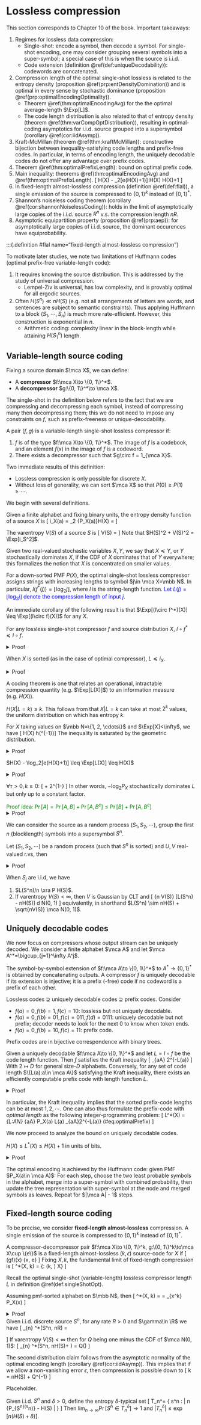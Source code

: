 # Lossless compression

This section corresponds to Chapter 10 of the book. 
Important takeaways: 

1. Regimes for lossless data compression:
    - Single-shot: encode a symbol, then decode a symbol. 
    For single-shot encoding, one may consider grouping 
    several symbols into a super-symbol; a special case of this 
    is when the source is i.i.d.
    - Code extension (definition \@ref(def:uniqueDecodability)): 
        codewords are concatenated. 
2. Compression length of the optimal single-shot lossless 
    is related to the entropy density 
    (proposition \@ref(prp:entDensityDomination)) and is optimal in 
    every sense by stochastic dominance 
    (proposition \@ref(prp:optimalEncodingOptimality)). 
    - Theorem \@ref(thm:optimalEncodingAvg)
    for the the optimal average-length $\Exp[L]$. 
    - The code length distribution is also 
    related to that of entropy density 
    (theorem \@ref(thm:varCompOptDistribution)), resulting 
    in optimal-coding asymptotics for i.i.d. source grouped into 
    a supersymbol (corollary \@ref(cor:iidAsymp)). 
3. Kraft-McMillan (theorem \@ref(thm:kraftMcMillan)): 
    constructive bijection between inequality-satisfying code 
    lengths and prefix-free codes. In particular, in terms 
    of encoding length, the uniquely decodable codes do not 
    offer any advantage over prefix codes. 
4. Theorem \@ref(thm:optimalPrefixLength): 
    bound on optimal prefix code. 
5. Main inequality: theorems 
    \@ref(thm:optimalEncodingAvg) and \@ref(thm:optimalPrefixLength). 
\[ 
    H(X) - \log_2[e(H(X)+1)] \leq \Exp[L_{\mrm{single-shot}}^*(X)] 
    \leq H(X) \leq \Exp[L_{\mrm{prefix}}^*(X)] \leq H(X)+1
\]  
6. In fixed-length almost-lossless compression (definition \@ref(def:flal)), 
a  single emission of the source is compressed 
to $\{0, 1\}^k$ instead of $\{0, 1\}^*$. 
7. Shannon's noiseless coding theorem (corollary \@ref(cor:shannonNoiselessCoding)): 
    holds in the limit of asymptotically large copies of 
    the i.i.d. source $R^n$ v.s. the compression length $nR$. 
8. Asymptotic equipartition property (proposition \@ref(prp:aep)): 
    for asymptotically large copies of i.i.d. source, the dominant 
    occurences have equiprobability. 

:::{.definition #flal name="fixed-length almost-lossless compression"}

To motivate later studies, we note two limitations of Huffmann codes
(optimal prefix-free variable-length code):

1. It requires knowing the source distribution. This is 
    addressed by the study of universal compression. 
    - Lempel-Ziv is universal, has low complexity, and is provably 
    optimal for all ergodic sources. 
2. Often $H(S^n)\ll nH(S)$ (e.g. not all arrangements of letters are 
    words, and sentences are subject to semantic constraints). 
    Thus applying Huffmann to a block $(S_1, \cdots, S_n)$ is much 
    more rate-efficient. However, this construction is exponential 
    in $n$. 
    - Arithmetic coding: complexity linear in the block-length 
        while attaining $H(S_1^n)$ length. 

## Variable-length source coding {-}

Fixing a source domain $\mca X$, we can define:

- A **compressor** $f:\mca X\to \{0, 1\}^*$. 
- A **decompressor** $g:\{0, 1\}^*\to \mca X$. 

The single-shot in the definition below refers to the fact that 
we are compressing and decompressing each symbol, instead of 
compressing many then decompressing them; this we do not 
need to impose any constraints on $f$, such as prefix-freeness or 
unique-decodability. 

:::{.definition name="variable-length single-shot lossless compression"}
A pair $(f, g)$ is a variable-length single-shot lossless compressor if: 

1. $f$ is of the type $f:\mca X\to \{0, 1\}^*$. The image of $f$ 
    is a codebook, and an element $f(x)$ in the image of $f$ is a codeword.
2. There exists a decompressor such that $g\circ f = 1_{\mca X}$.  
:::

Two immediate results of this definition:

- Lossless compression is only possible for discrete $X$. 
- Without loss of generality, we can sort $\mca X$ 
so that $P(0)\geq P(1)\geq \cdots$. 

We begin with several definitions. 

:::{.definition name="entropy density"}
Given a finite alphabet and fixing binary units, 
the entropy density function of a source $X$ is 
\[ 
    i_X(a) = \log_2 \df 1 {P_X(a)}\implies H(X) = \Exp[i_X(x)] 
\] 
:::

:::{.definition name="varentropy"}
The varentropy $V(S)$ of a source $S$ is 
\[ 
    V(S) = \Var[i_S] 
\] 
Note that $H(S)^2 + V(S)^2 = \Exp[i_S^2]$. 
:::

:::{.definition name="stochastic dominance"}
Given two real-valued stochastic variables $X, Y$, we say that $X\preceq Y$, 
or $Y$ stochastically dominates $X$, if the CDF of $X$ dominates that of $Y$ 
everywhere; this formalizes the notion that 
$X$ is concentrated on smaller values. 
:::

:::{.definition #singleShotOpt name="optimal single-shot lossless compressor"}
For a down-sorted PMF $P(X)$, the optimal single-shot lossless compressor 
assigns strings with increasing lengths to symbol $j\in \mca X=\mbb N$. 
In particular, $l(f^*(j)) = \lfloor \log_2 j\rfloor$, where $l$ is the 
string-length function. <span style="color:blue"> Let $L(j) = \lfloor \log_2 j \rfloor$ 
denote the compression length of input $j$</span>. 
:::

An immediate corollary of the following result is that 
$\Exp[(l\circ f^*)(X)] \leq \Exp[(l\circ f)(X)]$ for any $X$. 

:::{.proposition #optimalEncodingOptimality name="optimality of optimal encoding"}
For any lossless single-shot compressor $f$ and source distribution $X$, 
$l\circ f^*\preceq l\circ f$. 
:::
<details>
<summary>Proof</summary>
Let $A_k = \{x:l(f(x)) \leq k\}$ denote the set of inputs which 
are encoded to length at most $k$. Note that, since 
encoding is lossless and there are at most $2^{k+1}-1$ binary 
strings of length $k$, we have 
\[ 
    |A_k| \leq \sum_{j=0}^k 2^j = 2^{k+1}-1 = |A_k^*|
\] 
The stochastic dominance follows from the fact that $f^*$ 
sorts the PMF in descending order:
\[ 
    \Pr[(l\circ f)(X)\leq k] 
    = \sum_{x\in A_k} P_X(x) 
    \leq \sum_{x\in A^*_k} P_X(x) = \Pr[(l\circ f^*)(X) \leq k]
\] 
</details>

:::{.proposition #entDensityDomination name="entropy density dominates encoding length"}
When $X$ is sorted (as in the case of optimal compressor), $L\preceq i_X$. 
:::
<details>
<summary>Proof</summary>
Note that $1/x \leq P_X(x)$, then $L(x)\leq i_X(x)\implies L\preceq i_X$
based on 
\[ 
    L(x) = \lfloor \log_2 x\rfloor\leq -\log_2 \df 1 x \leq 
    -\log_2 P_X(x) = i_X(x)
\] 
</details>

A coding theorem is one that relates an operational, 
intractable compression quantity (e.g. $\Exp[L(X)]$) 
to an information measure (e.g. $H(X)$). 

:::{.lemma}
$H(X|L=k)\leq k$. This follows from that $X|L=k$ can 
take at most $2^k$ values, the uniform distribution 
on which has entropy $k$. 
:::

:::{.lemma #finiteExpectationExtremality}
For $X$ taking values on $\mbb N=\{1, 2, \cdots\}$ and $\Exp[X]<\infty$, 
we have 
\[ 
    H(X) \leq h\left(\Exp[X]^{-1}\right)\Exp[X]
\] 
The inequality is saturated by the geometric distribution. 
:::
<details>
<summary>Proof</summary>
Let $p = 1 / \Exp[X]$ and note that $\Exp[xp] = 1, 
\Exp[x\bar p] = \Exp[x(1-p)] = \Exp[x - 1]$, then 
\begin{align}
    H(X) - \Exp[X] h(p)
    &= \Exp\left[-\log p(x) - x[-p\log p - \bar p\log \bar p]\right] \\ 
    &= \Exp\left[-\log p(x) + xp \log p + x\bar p\log \bar p\right] \\ 
    &= \Exp \left[-\log p(x) + (x-1) \log \bar p + \log p\right] \\ 
    -D(P_X\|\mrm{Geom}_p) 
    &= -\Exp \log \df{p(x)}{p{\bar p}^{x-1}} \\ 
    &= \Exp \left[-\log p(x) + (x-1) \log \bar p + \log p\right] \\ 
    -D(P_X\|\mrm{Geom}_p) &= H(X) - \Exp[X] h(p) \\ 
    H(X) &= \Exp[X] h(p) + D(P_X\|\mrm{Geom}_p)_{\geq 0}
\end{align}
</details>

:::{.theorem #optimalEncodingAvg name="average length of optimal encoding"}
$H(X) - \log_2[e(H(X)+1)] \leq \Exp[L(X)] \leq H(X)$
:::
<details>
<summary>Proof</summary>
Assume $X$ sorted w.l.o.g, 
in light of proposition \@ref(prp:entDensityDomination), 
we have $L\preceq i_X\implies \Exp[L] \leq H(X)$. 
On the other hand, first note that $H(X|L=k)\leq k$ since $X|L=k$ can 
take at most $2^k$ values, 
the uniform distribution on which has entropy $k$. 
Next apply lemma \@ref(lem:finiteExpectationExtremality). 

\begin{align}
    H(X) 
    &= H(X, L) = H(X|L) + H(L) \\ 
    &\leq \Exp[L] + (\Exp[L] + 1) h\left(\df 1 {1+\Exp[L]}\right) \\ 
    &= \Exp[L] + \log(1+\Exp[L]) + \Exp[L] + \log \left(1 + \df 1 {\Exp[L]}\right) \\ 
    &= \Exp[L] + \log_2(1+\Exp[L]) + \log_2 e \leq \Exp[L] + \log_2 e(1+H(X))
\end{align}
In the last tep steps, we used $x\log(1+1/x) \leq \log e$ and $H(X)\leq \Exp[L]$. 
</details>


:::{.theorem #varCompOptDistribution name="code length distribution of optimal compression"}
$\forall \tau>0, k\geq 0$: 
\[ 
    \Pr\left[i_X(X)\leq k \right] \leq 
    \Pr[L(X) \leq k] \leq 
    \Pr\left[i_X(X) \leq k + \tau\right] + 2^{1-\tau}
\] 
In other words, $-\log_2 P_X$ stochastically dominates $L$ but 
only up to a constant factor. 
:::
<span style="color:green">
Proof idea: $\Pr[A]= \Pr[A, B] + \Pr[A, B^c] \leq \Pr[B] + \Pr[A, B^c]$
</span>
<details>
<summary>Proof</summary>
- Lower bound (achievability, or "compression length is smaller than"): 
    proposition \@ref(prp:entDensityDomination). 
- Upper bound (converse, or "compression length cannot be greater than"):
\begin{align}
    \Pr[L\leq k] 
    &= \Pr[L \leq k, i_X(X)\leq k+\tau] + \Pr[L\leq k, i_X(X)> k+\tau] \\ 
    &= \Pr[i_X\leq k+\tau] + (2^{k+1}-1) \sup_{i_X(X)>k+\tau} P_X(x) \\ 
    &= \Pr[i_X\leq k + \tau] + 2^{1-\tau}
\end{align}
To bound the first quantity, we used $\Pr[A, B]\leq \Pr[B]$. For the second, 
there are at most $2^{k+1}-1$ atoms of mass at most $2^{-k-\tau}$. 
</details>

We can consider the source as a random process $(S_1, S_2, \cdots)$, 
group the first $n$ (blocklength) symbols into a supersymbol $S^n$. 

:::{.corollary name="asymptotic optimal-coding properties"}
Let $(S_1, S_2, \cdots)$ be a random process (such that $S^n$ is sorted) 
and $U, V$ real-valued r.vs, then 
\begin{align}
    \df 1 n i_{S^n(S^n)}\xra d U 
    &\iff \df 1 n L(S^n)\xra d U  \\ 
    \df 1 {\sqrt n} \left[
        i_{S^n}(S^n) - H(S^n)
    \right] \xra d V & \iff \df 1 {\sqrt n} \left[
        L(S^n) - H(S^n) 
    \right] \xra d V 
\end{align}
:::
<details>
<summary>Proof</summary>
To obtain the first result, apply \@ref(thm:varCompOptDistribution) 
with $k=un$ and $\tau = \sqrt n$. For the second, 
apply with $k=H(S^n) + \sqrt n u$ and $\tau = n^{1/4}$. 
\begin{align}
\Pr[i_X \leq H + \sqrt n u]  &\leq \Pr[L \leq H + \sqrt n u] 
\leq \Pr[i_X \leq H + \sqrt n u + n^{1/4}] + 2^{1-n^{1/4}} \\ 
\Pr \left[
    \df {i_X - H} {\sqrt n} \leq u 
\right] &\leq \Pr\left[
    \df {L-H}{\sqrt n} \leq u 
\right] \leq \Pr \left[
    \df {i_X - H}{\sqrt n} \leq u + n^{-1/4}
\right] + 2^{1-n^{1/4}}
\end{align}
</details>

:::{.corollary #iidAsymp name="i.i.d asymptotics"}
When $S_j$ are i.i.d, we have 

1. $L(S^n)/n \xra P H(S)$. 
2. If varentropy $V(S)<\infty$, then $V$ is Gaussian by CLT and 
\[ 
    \df 1 {\sqrt n V(S)} [L(S^n) - nH(S)] \xra d \mca N(0, 1) 
\] 
equivalently, in shorthand $L(S^n) \sim nH(S) + \sqrt{nV(S)} \mca N(0, 1)$. 
:::

## Uniquely decodable codes {-}

We now focus on compressors whose output stream can be uniquely decoded. 
We consider a finite alphabet $\mca A$ and let 
$\mca A^*=\bigcup_{j=1}^\infty A^j$. 

:::{.definition #uniqueDecodability name="code extension, unique decodability, prefix code"}
The symbol-by-symbol extension of $f:\mca A\to \{0, 1\}^*$ to 
$A^*\to \{0, 1\}^*$ is obtained by concatenating outputs. 
A compressor $f$ is uniquely decodable if its extension is injective; 
it is a prefix (-free) code if no codeword is a prefix of each other. 
:::

Lossless codes $\supsetneq$ 
uniquely decodable codes $\supsetneq$ prefix codes. Consider 

- $f(a)=0, f(b)=1, f(c)=10$: lossless but not uniquely decodable.
- $f(a)=0, f(b)=01, f(c)=011, f(d)=0111$: 
    uniquely decodable but not prefix; decoder needs to look for the next $0$ 
    to know when token ends. 
- $f(a)=0, f(b)=10, f(c)=11$: prefix code. 

Prefix codes are in bijective correspondence with binary trees. 

:::{.theorem #kraftMcMillan name="Kraft-McMillan"}
Given a uniquely decodable $f:\mca A\to \{0, 1\}^*$ 
and let $L=l\circ f$ be the code length function. Then $f$ 
satisfies the Kraft inequality 
\[ 
    \sum_{a\in \mca A} 2^{-L(a)} \leq 1 
\] 
With $2\mapsto D$ for general size-$D$ alphabets. 
Conversely, for any set of code length $\{L(a):a\in \mca A\}$ 
satisfying the Kraft inequality, there exists an efficiently 
computable prefix code with length function $L$. 
:::

<details>
<summary>Proof</summary>
Let $f$ be a uniquely decodable code. Assuming $\mca A$ finite 
and define $L^*=\max_{a\in \mca A} L(a)$. Let 
\[ 
    G(f, z) = \sum_{a\in \mca A} z^{L(a)} 
    = \sum_{l=0}^{L^*} A(f, l) z^l 
\] 
here $A(f, l)$ is the number of codewords of length $l$ in $f$. 
Consider the extension $f^{k\geq 1}$ and note that 
\[ 
    G(f^k, z) = \sum_{a^k \in \mca A^k} z^{L(a_1)+\cdots + L(a_k)} 
    = G(f, z)^k = \sum_{l=0}^{kL} A(f^k, l)z^l
\] 
The key step here is the combinatorial equation 
$G(f^k, z) = G(f, z)^k$. Since $f^k$ is lossless, we have 
$A(f^k, \forall l)\leq 2^l$, then 

- $G(f^k, 1/2) \leq kL$ for all $k$, then 
    $G(f, 1/2) = G(f^k, 1/2)^{1/k} \leq (kL)^{1/k}$. 
- Take the limit $k\to \infty (kL)^{1/k}=1$ 
    to obtain $G(f, k)\leq 1$. 
The countably infinite case concludes by the arbitrariness of 
a finite subset $\mca A'\subset \mca A$. 
For the converse, without loss of generality relabel $\mca A$ 
to $\mca N$ and assume $1\leq L(1)\leq L(2) \leq \cdots$. 
Given a set of lengths $\{L(a\in \mca A)\}$ 
satisfying $\sum_{a\in \mca A} 2^{-L(a)} \leq 1$, define for each $j$ 
\[ 
    a_j = \sum_{k=1}^{j-1} 2^{-L(k)} \leq 1, \quad a_1 = 0 
\] 
Define $f(j)$ as the first $L(j)$ bits in the 
binary expansion of $a_j$. In other words, to code $i$: 

- Start with a $l_i$ string of zeros. 
- Flip positions $l_1, \cdots, l_{i-1}$ to $1$; this is the codeword. 

To show that this is prefix-free, note that the codeword has the 
interpretation of the binary expansion in $[0, 1]$. 
Then $f(i)$ being a prefix of $f(j\neq i)$ implies that the codings 
agree on the most significant $L(i)$ bits so $a_j - a_i \leq 2^{-L(i)}$. 
However, by definition of the encoding 
$a_j - a_i = 2^{-L(i)} + 2^{-L(i+1)} + \cdots > 2^{-L(i)}$. 
</details>

In particular, the Kraft inequality implies that the sorted prefix-code 
lengths can be at most $1, 2, \cdots$. One can also thus formulate 
the prefix-code with _optimal length_ as the following integer-programming 
problem: 
\[ 
    L^*(X) = \min_{L:\mca A\to \mbb N} 
    \sum_{a\in \mca A} P_X(a) L(a) \text{  s.t.  }
    \sum_{a\in \mca A}2^{-L(a)} \leq 1
    (\#eq:optimalPrefix)
\] 

We now proceed to analyze the bound on uniquely decodable codes. 

:::{.theorem #optimalPrefixLength name="length of optimal prefix code"}
$H(X) \leq L^*(X) \leq H(X)+1$ in units of bits. 
:::
<details>
<summary>Proof</summary>
Achievability is established by the Shannon code with 
\[ 
    l_a = \lceil \log_2 \df 1 {P_X(a)}\rceil \implies 
    \sum_{a\in \mca A} 2^{-l_a} \leq \sum_{a\in \mca A} P_X(a) = 1
\] 
For the converse, for encoding $f$ with lengths $\{l_a\}$ 
satisfying the Kraft inequality, define a normalized probability 
measure $Q_X(a) = 2^{-l_a} / Z$ with $Z=\sum 2^{-l_a} \leq 1$. Then 
\begin{align}
    \Exp_P[l\circ f] - H(X) 
    &= \sum P_X(a) l_a + \sum P_X(a) \log P_X(a) \\ 
    &= \sum P_X(a) \log 2^{l_a} P_X(a)
    = \sum P_X(a) \log \df{P_X(a)}{2^{-l_a}} \\ 
    &= \sum P_X(a) \log \df{P_X(a)}{Q_X(a)} - \sum P_X(a) \log Z \\ 
    &= D(P\|Q) - (\log Z)_{\geq 0} \geq 0 
\end{align}
</details>

The optimal encoding is achieved by the Huffmann code: 
given PMF $P_X(a\in \mca A)$: 
For each step, choose the two least probable symbols in the alphabet, 
merge into a super-symbol with combined probability, then 
update the tree representation with super-symbol at the node 
and merged symbols as leaves. Repeat for $|\mca A| - 1$ steps. 

## Fixed-length source coding {-}

To be precise, we consider 
**fixed-length almost-lossless** compression. 
A single emission 
    of the source is compressed to 
    $\{0, 1\}^k$ instead of $\{0, 1\}^*$. 

:::{.definition #flal name="fixed-length almost-lossless compression"}
A compressor-decompressor pair 
$f:\mca X\to \{0, 1\}^k, g:\{0, 1\}^k\to\mca X\cup \{e\}$
is a fixed-length almost-lossless 
$(k, \epsilon)$ source-code for $X$ if 
\[ 
    (g\circ f)(\forall x) \in \{x, e\} 
    \text{ and } \Pr[g\circ f = e] \leq \epsilon
\] 
Fixing $X, k$, the fundamental limit of fixed-length compression is 
\[ 
    \epsilon^*(X, k) = \inf\{\epsilon: 
    \exists (k, \epsilon)\text{-code for } X\}
\] 
:::

Recall the optimal single-shot (variable-length) lossless 
compressor length $L$ in definition \@ref(def:singleShotOpt). 

:::{.theorem name="fundamental limit of fixed-length compression"}
Assuming pmf-sorted alphabet on $\mbb N$, then 
\[ 
    \epsilon^*(X, k) = \Pr[L(X) \geq k] = \sum_{x\geq 2^k} P_X(x)
\] 
:::
<details>
<summary>Proof</summary>
The compressor reserves $1^k$ for the error message. 
To suppress the error rate, we choose to encode the top $2^k-1$ 
symbols with the highest probabilities. 
</details>

:::{.corollary #shannonNoiselessCoding name="Shannon's noiseless source coding theorem"}
Given i.i.d. discrete source $S^n$, for any rate $R>0$ 
and $\gamma\in \R$ we have 
\[ 
    \lim_{n\to \infty} \epsilon^*(S^n, nR) = \begin{cases}
        0 & R > H(S) \\ 
        1 & R < H(S)
    \end{cases}
\] 
If varentropy $V(S) < \infty$ then for $Q$ being one minus 
the CDF of $\mca N(0, 1)$: 
\[ 
    \lim_{n\to \infty} \epsilon^*(S^n, nH(S)+ \sqrt{nV(S)}\gamma) = Q(\gamma)
\] 
:::

The second distribution claim follows from the asymptotic 
normality of the optimal encoding length (corollary \@ref(cor:iidAsymp)). 
This implies that if we allow a non-vanishing error $\epsilon$, then 
compression is possible down to 
\[ 
    k = nH(S) + \sqrt{nV(S)} Q^{-1}\epsilon
\] 


:::{.theorem #finiteLengthBounds name="finite block-length bounds"}
Placeholder. 
:::

:::{.proposition #aep name="asymptotic equipartition (AEP)"}
Given i.i.d. $S^n$ and $\delta>0$, define 
the entropy $\delta$-typical set 
\[ 
    T_n^\delta = \left\{
        s^n : \left| \df 1 n \log \df 1 {P_{S^n}(s^n)} 
        - H(S) \right| \leq \delta  
    \right\}
\] 
Then $\lim_{n\to \infty} \Pr[S^n\in T_n^\delta]\to 1$ 
and $|T_n^\delta| \leq \exp[n(H(S)+\delta)]$. 
:::